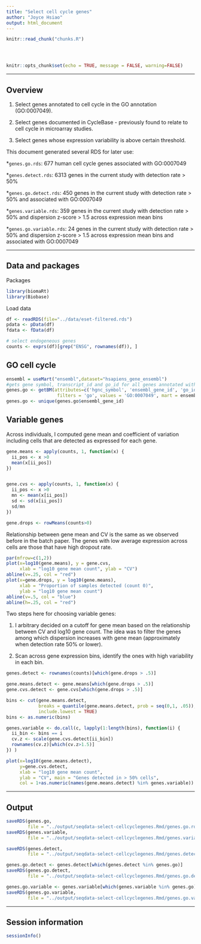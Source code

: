 ```yaml
---
title: "Select cell cycle genes"
author: "Joyce Hsiao"
output: html_document
---
```


<!-- The file analysis/chunks.R contains chunks that define default settings
shared across the workflowr files. -->
```r
knitr::read_chunk("chunks.R")
```

<!-- Update knitr chunk options -->
```r
```

<!-- Insert the date the file was last updated -->
```r
```

<!-- Insert the code version (Git commit SHA1) if Git repository exists and R
 package git2r is installed -->
```r
```

```r
knitr::opts_chunk$set(echo = TRUE, message = FALSE, warning=FALSE)
```

---

## Overview

1. Select genes annotated to cell cycle in the GO annotation (GO:0007049).

2. Select genes documented in CycleBase - previously found to relate to cell cycle in microarray studies. 

3. Select genes whose expression variability is above certain threshold. 


This document generated several RDS for later use:

*`genes.go.rds`: 677 human cell cycle genes associated with GO:0007049

*`genes.detect.rds`: 6313 genes in the current study with detection rate > 50% 

*`genes.go.detect.rds`: 450 genes in the current study with detection rate > 50%  and associated with GO:0007049

*`genes.variable.rds`: 359 genes in the current study with detection rate > 50% and dispersion z-score > 1.5 across expression mean bins

*`genes.go.variable.rds`: 24 genes in the current study with detection rate > 50% and dispersion z-score > 1.5 across expression mean bins and associated with GO:0007049



---

## Data and packages

Packages

```r
library(biomaRt)
library(Biobase)
```

Load data

```r
df <- readRDS(file="../data/eset-filtered.rds")
pdata <- pData(df)
fdata <- fData(df)

# select endogeneous genes
counts <- exprs(df)[grep("ENSG", rownames(df)), ]
```


## GO cell cycle

```r
ensembl = useMart("ensembl",dataset="hsapiens_gene_ensembl") 
#gets gene symbol, transcript_id and go_id for all genes annotated with GO:0007507
genes.go <- getBM(attributes=c('hgnc_symbol', 'ensembl_gene_id', 'go_id'),
                   filters = 'go', values = 'GO:0007049', mart = ensembl)
genes.go <- unique(genes.go$ensembl_gene_id)
```


## Variable genes

Across individuals, I computed gene mean and coefficient of variation including cells that are detected as expressed for each gene. 


```r
gene.means <- apply(counts, 1, function(x) {
  ii_pos <- x >0
  mean(x[ii_pos])
})


gene.cvs <- apply(counts, 1, function(x) {
  ii_pos <- x >0
  mn <- mean(x[ii_pos])
  sd <- sd(x[ii_pos])
  sd/mn
})

gene.drops <- rowMeans(counts>0)
```

Relationship between gene mean and CV is the same as we observed before in the batch paper. The genes with low average expression across cells are those that have high dropout rate. 

```r
par(mfrow=c(1,2))
plot(x=log10(gene.means), y = gene.cvs,
     xlab = "log10 gene mean count", ylab = "CV")
abline(v=.25, col = "red")
plot(x=gene.drops, y = log10(gene.means),
     xlab = "Proportion of samples detected (count 0)",
     ylab = "log10 gene mean count")
abline(v=.5, col = "blue")
abline(h=.25, col = "red")
```

Two steps here for choosing variable genes:

1. I arbitrary decided on a cutoff for gene mean based on the relationship between CV and log10 gene count. The idea was to filter the genes among which dispersion increases with gene mean (approximately when detection rate 50% or lower).

2. Scan across gene expression bins, identify the ones with high variability in each bin. 

```r
genes.detect <- rownames(counts)[which(gene.drops > .5)]

gene.means.detect <- gene.means[which(gene.drops > .5)]
gene.cvs.detect <- gene.cvs[which(gene.drops > .5)]

bins <- cut(gene.means.detect, 
            breaks = quantile(gene.means.detect, prob = seq(0,1, .05)), 
            include.lowest = TRUE)
bins <- as.numeric(bins)

genes.variable <- do.call(c, lapply(1:length(bins), function(i) {
  ii_bin <- bins == i
  cv.z <- scale(gene.cvs.detect[ii_bin])
  rownames(cv.z)[which(cv.z>1.5)]
}) )

plot(x=log10(gene.means.detect), 
     y=gene.cvs.detect,
     xlab = "log10 gene mean count",
     ylab = "CV", main = "Genes detected in > 50% cells",
     col = 1+as.numeric(names(gene.means.detect) %in% genes.variable))
```

---

## Output


```r
saveRDS(genes.go,
        file = "../output/seqdata-select-cellcyclegenes.Rmd/genes.go.rds")
saveRDS(genes.variable,
        file = "../output/seqdata-select-cellcyclegenes.Rmd/genes.variable.rds")

saveRDS(genes.detect,
        file = "../output/seqdata-select-cellcyclegenes.Rmd/genes.detect.rds")

genes.go.detect <- genes.detect[which(genes.detect %in% genes.go)]
saveRDS(genes.go.detect,
        file = "../output/seqdata-select-cellcyclegenes.Rmd/genes.go.detect.rds")

genes.go.variable <- genes.variable[which(genes.variable %in% genes.go)]
saveRDS(genes.go.variable,
        file = "../output/seqdata-select-cellcyclegenes.Rmd/genes.go.variable.rds")
```


---

## Session information

```r
sessionInfo()
```





